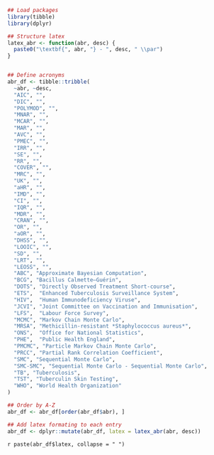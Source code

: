 
```r
## Load packages
library(tibble)
library(dplyr)

## Structure latex
latex_abr <- function(abr, desc) {
  paste0("\textbf{", abr, "} - ", desc, " \\par")
}


## Define acronyms
abr_df <- tibble::tribble(
  ~abr, ~desc,
  "AIC", "",
  "DIC", "",
  "POLYMOD", "",
  "MNAR", "",
  "MCAR", "",
  "MAR", "",
  "AVC", "",
  "PMEC", "",
  "IRR", "",
  "SE", "",
  "RR", "",
  "COVER", "",
  "MRC", "",
  "UK", "",
  "aHR", "",
  "IMD", "",
  "CI", "",
  "IQR", "",
  "MDR", "",
  "CRAN", "",
  "OR", "",
  "aOR", "",
  "DHSS", "",
  "LOOIC", "",
  "SD", "",
  "LRT", "",
  "LEOSS", "",
  "ABC", "Approximate Bayesian Computation",
  "BCG", "Bacillus Calmette–Guérin",
  "DOTS", "Directly Observed Treatment Short-course",
  "ETS",  "Enhanced Tuberculosis Surveillance System",
  "HIV",  "Human Immunodeficiency Viruse",
  "JCVI", "Joint Committee on Vaccination and Immunisation",
  "LFS",  "Labour Force Survey",
  "MCMC", "Markov Chain Monte Carlo",
  "MRSA", "Methicillin-resistant *Staphylococcus aureus*",
  "ONS",  "Office for National Statistics", 
  "PHE",  "Public Health England",
  "PMCMC", "Particle Markov Chain Monte Carlo",
  "PRCC", "Partial Rank Correlation Coefficient",
  "SMC", "Sequential Monte Carlo", 
  "SMC-SMC", "Sequential Monte Carlo - Sequential Monte Carlo",
  "TB", "Tuberculosis",
  "TST", "Tuberculin Skin Testing",
  "WHO", "World Health Organization"
)

## Order by A-Z
abr_df <- abr_df[order(abr_df$abr), ]

## Add latex formating to each entry
abr_df <- dplyr::mutate(abr_df, latex = latex_abr(abr, desc))
```


`r paste(abr_df$latex, collapse = " ")`